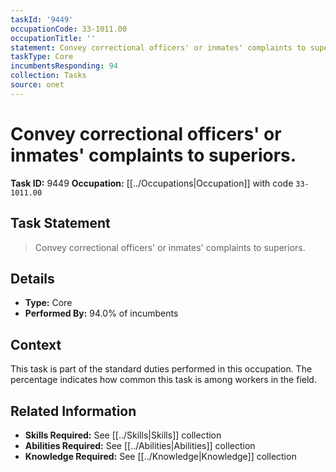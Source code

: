 ```yaml
---
taskId: '9449'
occupationCode: 33-1011.00
occupationTitle: ''
statement: Convey correctional officers' or inmates' complaints to superiors.
taskType: Core
incumbentsResponding: 94
collection: Tasks
source: onet
---
```

# Convey correctional officers' or inmates' complaints to superiors.

**Task ID:** 9449
**Occupation:** [[../Occupations|Occupation]] with code `33-1011.00`

## Task Statement

> Convey correctional officers' or inmates' complaints to superiors.

## Details

- **Type:** Core
- **Performed By:** 94.0% of incumbents

## Context

This task is part of the standard duties performed in this occupation. The percentage indicates how common this task is among workers in the field.

## Related Information

- **Skills Required:** See [[../Skills|Skills]] collection
- **Abilities Required:** See [[../Abilities|Abilities]] collection
- **Knowledge Required:** See [[../Knowledge|Knowledge]] collection
